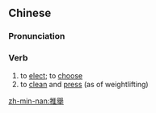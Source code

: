 ==Chinese==
{{zh-forms|s=推举}}

===Pronunciation===
{{zh-pron
|m=tuījǔ
|c=teoi1 geoi2
|mn=qz:thui-kí/tp,xm:thui-kú/kh,zz:thui-kí
|cat=v
}}

===Verb===
{{zh-verb}}

# to [[elect]]; to [[choose]]
# to [[clean]] and [[press]] (as of weightlifting)

[[zh-min-nan:推舉]]